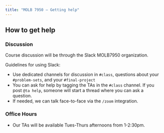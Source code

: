```yaml
---
title: "MOLB 7950 — Getting help"
---
```


## How to get help

### Discussion

Course discussion will be through the Slack MOLB7950 organization.

Guidelines for using Slack:

-   Use dedicated channels for discussion in `#class`, questions about
    your `#problem-sets`, and your `#final-project`
-   You can ask for help by tagging the TAs in the `#class` channel. If
    you post `@ta help`, someone will start a thread where you can ask a
    question.
-   If needed, we can talk face-to-face via the `/zoom` integration.

### Office Hours

-   Our TAs will be available Tues-Thurs afternoons from 1-2:30pm.
